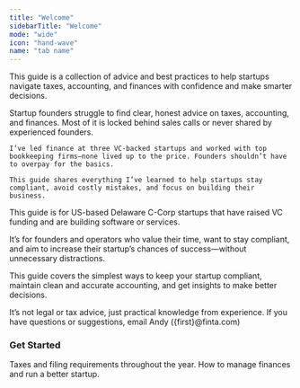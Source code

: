 ```yaml
---
title: "Welcome"
sidebarTitle: "Welcome"
mode: "wide"
icon: "hand-wave"
name: "tab name"
---
```


This guide is a collection of advice and best practices to help startups navigate taxes, accounting, and finances with confidence and make smarter decisions.


<AccordionGroup>
  <Accordion title="Why This Guide">
      Startup founders struggle to find clear, honest advice on taxes, accounting, and finances. Most of it is locked behind sales calls or never shared by experienced founders.
    
    I’ve led finance at three VC-backed startups and worked with top bookkeeping firms—none lived up to the price. Founders shouldn’t have to overpay for the basics.
    
    This guide shares everything I’ve learned to help startups stay compliant, avoid costly mistakes, and focus on building their business.
  </Accordion>

  <Accordion title="Written For Startups">
      This guide is for US-based Delaware C-Corp startups that have raised VC funding and are building software or services.

It’s for founders and operators who value their time, want to stay compliant, and aim to increase their startup’s chances of success—without unnecessary distractions.
  </Accordion>

  <Accordion title="Disclaimer">
This guide covers the simplest ways to keep your startup compliant, maintain clean and accurate accounting, and get insights to make better decisions.

It’s not legal or tax advice, just practical knowledge from experience. If you have questions or suggestions, email Andy ({first}@finta.com)
  </Accordion>
</AccordionGroup>


### Get Started
<CardGroup cols={2}>
  <Card title="Compliance Deadlines" icon="calendar" href="/deadlines">
    Taxes and filing requirements throughout the year.
  </Card>

  <Card title="Best Practices" icon="award" href="/stack">
    How to manage finances and run a better startup.
  </Card>
</CardGroup>
